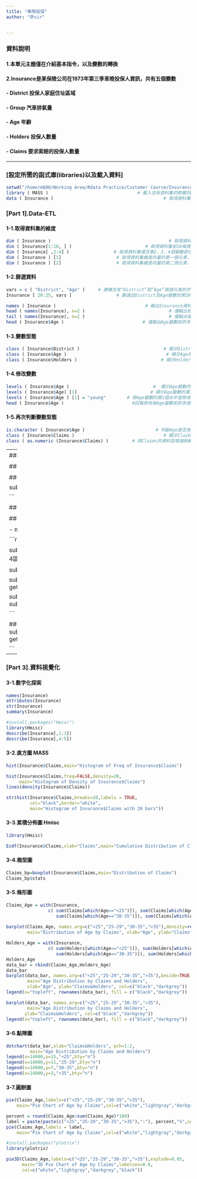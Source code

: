 ```yaml
---
title: "車險投保"
author: "許sir"


---
```


### **資料說明**
#### 1.本單元主題僅在介紹基本指令，以及變數的轉換

#### 2.Insurance是某保險公司在1973年第三季車險投保人資訊，共有五個變數
#### - District 投保人家庭住址區域
#### - Group 汽車排氣量
#### - Age 年齡
#### - Holders 投保人數量
#### - Claims 要求索賠的投保人數量

---

### **[設定所需的函式庫(libraries)以及載入資料]**
```r
setwd("/home/m600/Working Area/Rdata Practice/Customer Course/Insurance")
library ( MASS )                                  # 載入含有資料集的軟體包MASS
data ( Insurance )                                          # 取得資料集Insurance
```

### **[Part 1].Data-ETL**

#### **1-1.取得資料集的維度**
```r
dim ( Insurance )                                             # 取得資料集的維度
dim ( Insurance[1:10, ] )                            # 取得資料集前10條資料的維度
dim ( Insurance[ ,2:4] )                 # 取得資料集僅含第2、3、4個變數部分的維度
dim ( Insurance ) [1]                     # 取得資料集維度向量的第一個元素，即行數
dim ( Insurance ) [2]                     # 取得資料集維度向量的第二個元素，即列數
```

#### **1-2.篩選資料**
```r
vars = c ( "District", "Age" )     # 建構含有“District”和“Age”兩個元素的字元向量vars
Insurance [ 20:25, vars ]                 # 篩選出District及Age變數的第20-25行資料

names ( Insurance )                                  # 輸出Insurance資料集變數名
head ( names(Insurance), n=2 )                                # 僅輸出前2個變數名
tail ( names(Insurance), n=2 )                                # 僅輸出後2個變數名
head ( Insurance$Age )                              # 僅輸出Age變數前許多條資料
```

#### **1-3.變數型態**
```r
class ( Insurance$District )                                # 顯示District的變數型態
class ( Insurance$Age )                                      # 顯示Age的變數型態
class ( Insurance$Holders )                                # 顯示Holders的變數型態
```

#### **1-4.修改變數**
```r
levels ( Insurance$Age )                                #  顯示Age變數的4個水平值
levels ( Insurance$Age) [1]                            # 顯示Age變數的第1個水平值
levels ( Insurance$Age ) [1] = "young"        # 將Age變數的第1個水平值修改為“young”
head ( Insurance$Age )                          #回看修改後Age變數前許多個取值
```

#### **1-5.再次判斷變數型態**
```r
is.character ( Insurance$Age )                           # 判斷Age是否為字元型變數
class ( Insurance$Claims )                                  # 顯示Claims的變數型態
class ( as.numeric (Insurance$Claims) )         # 將Claims的資料型態強制轉為數值型
```

---
### **[Part 2].抽樣方法**
```r
library(base)
```

#### **2-1.簡單隨機抽樣**

#### **2-1-1.抽後放回**
```r
sub1=sample(nrow(Insurance),10,replace=T)
Insurance[sub1,]

sub2=sample(nrow(Insurance),10,replace=T,prob=c(rep(0,nrow(Insurance)-1),1))
Insurance[sub2,]

```

#### **2-1-1.抽後不放回**
```r
sub3=sample(nrow(Insurance),nrow(Insurance))
Insurance[sub3,]
```

#### **2-2.分層抽樣**


- method共有四種選項，其中常用的是srswor(抽後不放回)、srswr(抽後放回)

```r
#install.packages("sampling")
library(sampling)

sub4=strata(Insurance,stratanames="District",size=c(1,2,3,4),method="srswor")
#按District進行分層，且1-4區中抽後不放回取出1-4個樣本

sub4 #顯示分層結果
getdata(Insurance,sub4)

sub5=strata(Insurance,stratanames="District",size=c(1,2,3,4),description=TRUE)
sub5
getdata(Insurance,sub5)

sub6=strata(Insurance,stratanames="District",size=c(1,2,3,4),method="systematic",pik=Insurance$Claims)
sub6
getdata(Insurance,sub6)

```

#### **2-3.分群抽樣**
```r
sub7=cluster(Insurance,clustername="District",size=2,method="srswor",description=TRUE)
sub7
getdata(Insurance,sub7)

```

---
### **[Part 3].資料視覺化**

#### **3-1.數字化探索**
```r
names(Insurance)
attributes(Insurance)
str(Insurance)
summary(Insurance)

#install.packages("Hmisc")
library(Hmisc)
describe(Insurance[,1:3])
describe(Insurance[,4:5])
```

#### **3-2.直方圖 MASS**
```r
hist(Insurance$Claims,main="Histogram of Freq of Insurance$Claims")

hist(Insurance$Claims,freq=FALSE,density=20,
     main="Histogram of Density of Insurance$Claims")
lines(density(Insurance$Claims))

str(hist(Insurance$Claims,breaks=20,labels = TRUE,
         col="black",border="white",
         main="Histogram of Insurance$Claims with 20 bars"))
```

#### **3-3.累積分佈圖 Hmisc**
```r
library(Hmisc)

Ecdf(Insurance$Claims,xlab="Claims",main="Cumulative Distribution of Claims")

```

#### **3-4.箱型圖**
```r
Claims_bp=boxplot(Insurance$Claims,main="Distribution of Claims")
Claims_bp$stats

```

#### **3-5.條形圖**
```r
Claims_Age = with(Insurance,
                c( sum(Claims[which(Age=="<25")]), sum(Claims[which(Age=="25-29")]),
                   sum(Claims[which(Age=="30-35")]), sum(Claims[which(Age==">35")]) ) )
 
barplot(Claims_Age, names.arg=c("<25","25-29","30-35",">35"),density=rep(20,4),
        main="Distribution of Age by Claims", xlab="Age", ylab="Claims")

Holders_Age = with(Insurance,
                c( sum(Holders[which(Age=="<25")]), sum(Holders[which(Age=="25-29")]),
                   sum(Holders[which(Age=="30-35")]), sum(Holders[which(Age==">35")]) ) )
Holders_Age
data_bar = rbind(Claims_Age,Holders_Age)
data_bar
barplot(data_bar, names.arg=c("<25","25-29","30-35",">35"),beside=TRUE,
        main="Age Distribution by Claims and Holders",
        xlab="Age", ylab="Claims&Holders", col=c("black","darkgrey"))
legend(x="topleft", rownames(data_bar), fill = c("black","darkgrey"))

barplot(data_bar, names.arg=c("<25","25-29","30-35",">35"),
        main="Age Distribution by Claims and Holders",
       ylab="Claims&Holders", col=c("black","darkgrey"))
legend(x="topleft", rownames(data_bar), fill = c("black","darkgrey"))

```

#### **3-6.點陣圖**
```r
dotchart(data_bar,xlab="Claims&Holders", pch=1:2,
         main="Age Distribution by Claims and Holders")
legend(x=14000,y=15,"<25",bty="n")
legend(x=14000,y=11,"25-29",bty="n")
legend(x=14000,y=7,"30-35",bty="n")
legend(x=14000,y=3,">35",bty="n")
```

#### **3-7.圓餅圖**
```r
pie(Claims_Age,labels=c("<25","25-29","30-35",">35"),
    main="Pie Chart of Age by Claims",col=c("white","lightgray","darkgrey","black"))

percent = round(Claims_Age/sum(Claims_Age)*100)
label = paste(paste(c("<25","25-29","30-35",">35"),":"), percent,"%",sep="")
pie(Claims_Age,labels = label,  
    main="Pie Chart of Age by Claims",col=c("white","lightgray","darkgrey","black"))

#install.packages("plotrix")
library(plotrix)

pie3D(Claims_Age,labels=c("<25","25-29","30-35",">35"),explode=0.05,
      main="3D Pie Chart of Age by Claims",labelcex=0.8,
      col=c("white","lightgray","darkgrey","black"))
```

